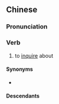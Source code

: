 {{also|查问}}
==Chinese==
{{zh-forms|s=查问}}

===Pronunciation===
{{zh-pron
|m=cháwèn
|c=caa4 man6
|h=pfs=chhà-mun
|mn=cha-būn
|cat=v
}}

===Verb===
{{zh-verb}}
# to [[inquire]] about

====Synonyms====
* {{zh-l|查詢}}

====Descendants====
{{CJKV|查問|||tra vấn}}